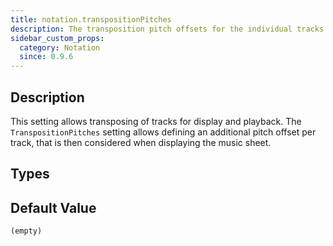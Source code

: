 ```yaml
---
title: notation.transpositionPitches
description: The transposition pitch offsets for the individual tracks used for rendering and playback.
sidebar_custom_props:
  category: Notation
  since: 0.9.6
---
```


<SinceBadge since="0.9.6" />


## Description

This setting allows transposing of tracks for display and playback. 
The `TranspositionPitches` setting allows defining an additional pitch offset per track, that is then considered when displaying the music sheet. 

<PropertyDescription showJson={true} />

## Types

<TypeTable>
    <TypeRow name="int[]" type="all" />
</TypeTable>

## Default Value

`(empty)`
